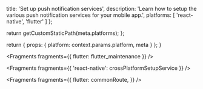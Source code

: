 
  title: 'Set up push notification services',
  description:
    'Learn how to setup the various push notification services for your mobile app.',
  platforms: [
    'react-native',
    'flutter'
    ]
};

  return getCustomStaticPath(meta.platforms);
};

  return {
    props: {
      platform: context.params.platform,
      meta
    }
  };
}


<Fragments fragments={{ flutter: flutter_maintenance }} />


<Fragments fragments={{ 'react-native': crossPlatformSetupService }} />


<Fragments
  fragments={{
    flutter: commonRoute,
  }}
/>
